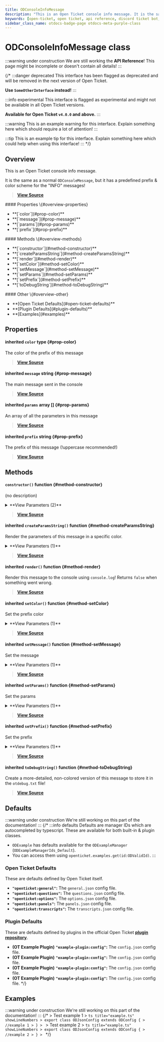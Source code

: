 ```yaml
---
title: ODConsoleInfoMessage
description: "This is an Open Ticket console info message. It is the same as a normal `ODConsoleMessage`, but it has a predefined prefix & color scheme for the \"INFO\" messages!"
keywords: [open-ticket, open ticket, api reference, discord ticket bot, class]
sidebar_class_name: otdocs-badge-page otdocs-meta-purple-class
---
```

<head>
    <link rel="apple-touch-icon" href="/img/logo_vertical.png"/>
</head>

# ODConsoleInfoMessage <M color="purple">class</M>

:::warning under construction
We are still working the **API Reference**! This page might be incomplete or doesn't contain all details!
:::

{/*
:::danger deprecated
This interface has been flagged as deprecated and will be removed in the next version of Open Ticket.

**Use `SomeOtherInterface` instead!**
:::

:::info experimental
This interface is flagged as experimental and might not be available in all Open Ticket versions.

**Available for Open Ticket `v4.0.0` and above.**
:::

:::warning
This is an example warning for this interface. Explain something here which should require a lot of attention!
:::

:::tip
This is an example tip for this interface. Explain something here which could help when using this interface!
:::
*/}

## Overview
This is an Open Ticket console info message.

It is the same as a normal `ODConsoleMessage`, but it has a predefined prefix & color scheme for the "INFO" messages!

> [**View Source**](https://otgithub.dj-dj.be/tree/main/src/core/api/modules/console.ts#L124)

<FlexHorizontal>
<div style={{width:"30%"}}>
    #### Properties \{#overview-properties}
    <ul>
        <li>**[`color`](#prop-color)**</li>
        <li>**[`message`](#prop-message)**</li>
        <li>**[`params`](#prop-params)**</li>
        <li>**[`prefix`](#prop-prefix)**</li>
    </ul>
</div>
<div style={{width:"30%"}}>
    #### Methods \{#overview-methods}
    <ul>
        <li>**[`constructor`](#method-constructor)**</li>
        <li>**[`createParamsString`](#method-createParamsString)**</li>
        <li>**[`render`](#method-render)**</li>
        <li>**[`setColor`](#method-setColor)**</li>
        <li>**[`setMessage`](#method-setMessage)**</li>
        <li>**[`setParams`](#method-setParams)**</li>
        <li>**[`setPrefix`](#method-setPrefix)**</li>
        <li>**[`toDebugString`](#method-toDebugString)**</li>
    </ul>
</div>
<div style={{width:"30%"}}>
    #### Other \{#overview-other}
    <ul>
        <li>**[Open Ticket Defaults](#open-ticket-defaults)**</li>
        <li>**[Plugin Defaults](#plugin-defaults)**</li>
        <li>**[Examples](#examples)**</li>
    </ul>
</div>
</FlexHorizontal>

## Properties
<Divider></Divider>
#### <C color="brown">inherited</C> `color` <M color="brown">type</M> <ApiBlock><ApiUrl url="type:ODValidConsoleColor" label="api.ODValidConsoleColor"/></ApiBlock> \{#prop-color}
The color of the prefix of this message

> [**View Source**](https://otgithub.dj-dj.be/tree/main/src/core/api/modules/console.ts#L41)

<Divider></Divider>
#### <C color="blue">inherited</C> `message` <M color="blue">string</M> <ApiBlock><ApiUrl url="js:string" label="string"/></ApiBlock> \{#prop-message}
The main message sent in the console

> [**View Source**](https://otgithub.dj-dj.be/tree/main/src/core/api/modules/console.ts#L35)

<Divider></Divider>
#### <C color="pink">inherited</C> `params` <M color="pink">array</M> <ApiBlock><ApiUrl url="interface:ODConsoleMessageParam" label="api.ODConsoleMessageParam"/>[]</ApiBlock> \{#prop-params}
An array of all the parameters in this message

> [**View Source**](https://otgithub.dj-dj.be/tree/main/src/core/api/modules/console.ts#L37)

<Divider></Divider>
#### <C color="blue">inherited</C> `prefix` <M color="blue">string</M> <ApiBlock><ApiUrl url="js:string" label="string"/></ApiBlock> \{#prop-prefix}
The prefix of this message (!uppercase recommended!)

> [**View Source**](https://otgithub.dj-dj.be/tree/main/src/core/api/modules/console.ts#L39)

<Divider></Divider>

## Methods
<Divider></Divider>
#### `constructor()` <M color="orange">function</M> <ApiBlock><ApiUrl url="class:ODConsoleInfoMessage" label="api.ODConsoleInfoMessage"/></ApiBlock> \{#method-constructor}
(no description)

<details>
<summary>**View Parameters (2)**</summary>
- **`message`:** <M color="blue">string</M> <ApiBlock><ApiUrl url="js:string" label="string"/></ApiBlock> - Parameter Description Lorem Ipsum.
- **`params`:** <M color="pink">array</M> <ApiBlock><ApiUrl url="interface:ODConsoleMessageParam" label="api.ODConsoleMessageParam"/>[]</ApiBlock> - Parameter Description Lorem Ipsum.
</details>

> [**View Source**](https://otgithub.dj-dj.be/tree/main/src/core/api/modules/console.ts#L125)

<Divider></Divider>
#### <C color="orange">inherited</C> `createParamsString()` <M color="orange">function</M> <ApiBlock><ApiUrl url="js:string" label="string"/></ApiBlock> \{#method-createParamsString}
Render the parameters of this message in a specific color.

<details>
<summary>**View Parameters (1)**</summary>
- **`color`:** <M color="brown">type</M> <ApiBlock><ApiUrl url="type:ODValidConsoleColor" label="api.ODValidConsoleColor"/></ApiBlock> - Parameter Description Lorem Ipsum.
</details>

> [**View Source**](https://otgithub.dj-dj.be/tree/main/src/core/api/modules/console.ts#L80)

<Divider></Divider>
#### <C color="orange">inherited</C> `render()` <M color="orange">function</M> <ApiBlock><ApiUrl url="js:boolean" label="boolean"/></ApiBlock> \{#method-render}
Render this message to the console using `console.log`! Returns `false` when something went wrong.



> [**View Source**](https://otgithub.dj-dj.be/tree/main/src/core/api/modules/console.ts#L55)

<Divider></Divider>
#### <C color="orange">inherited</C> `setColor()` <M color="orange">function</M> <ApiBlock><ApiUrl url="class:ODConsoleInfoMessage" label="api.ODConsoleInfoMessage"/></ApiBlock> \{#method-setColor}
Set the prefix color

<details>
<summary>**View Parameters (1)**</summary>
- **`color`:** <M color="brown">type</M> <ApiBlock><ApiUrl url="type:ODValidConsoleColor" label="api.ODValidConsoleColor"/></ApiBlock> - Parameter Description Lorem Ipsum.
</details>

> [**View Source**](https://otgithub.dj-dj.be/tree/main/src/core/api/modules/console.ts#L109)

<Divider></Divider>
#### <C color="orange">inherited</C> `setMessage()` <M color="orange">function</M> <ApiBlock><ApiUrl url="class:ODConsoleInfoMessage" label="api.ODConsoleInfoMessage"/></ApiBlock> \{#method-setMessage}
Set the message

<details>
<summary>**View Parameters (1)**</summary>
- **`message`:** <M color="blue">string</M> <ApiBlock><ApiUrl url="js:string" label="string"/></ApiBlock> - Parameter Description Lorem Ipsum.
</details>

> [**View Source**](https://otgithub.dj-dj.be/tree/main/src/core/api/modules/console.ts#L94)

<Divider></Divider>
#### <C color="orange">inherited</C> `setParams()` <M color="orange">function</M> <ApiBlock><ApiUrl url="class:ODConsoleInfoMessage" label="api.ODConsoleInfoMessage"/></ApiBlock> \{#method-setParams}
Set the params

<details>
<summary>**View Parameters (1)**</summary>
- **`params`:** <M color="pink">array</M> <ApiBlock><ApiUrl url="interface:ODConsoleMessageParam" label="api.ODConsoleMessageParam"/>[]</ApiBlock> - Parameter Description Lorem Ipsum.
</details>

> [**View Source**](https://otgithub.dj-dj.be/tree/main/src/core/api/modules/console.ts#L99)

<Divider></Divider>
#### <C color="orange">inherited</C> `setPrefix()` <M color="orange">function</M> <ApiBlock><ApiUrl url="class:ODConsoleInfoMessage" label="api.ODConsoleInfoMessage"/></ApiBlock> \{#method-setPrefix}
Set the prefix

<details>
<summary>**View Parameters (1)**</summary>
- **`prefix`:** <M color="blue">string</M> <ApiBlock><ApiUrl url="js:string" label="string"/></ApiBlock> - Parameter Description Lorem Ipsum.
</details>

> [**View Source**](https://otgithub.dj-dj.be/tree/main/src/core/api/modules/console.ts#L104)

<Divider></Divider>
#### <C color="orange">inherited</C> `toDebugString()` <M color="orange">function</M> <ApiBlock><ApiUrl url="js:string" label="string"/></ApiBlock> \{#method-toDebugString}
Create a more-detailed, non-colored version of this message to store it in the `otdebug.txt` file!



> [**View Source**](https://otgithub.dj-dj.be/tree/main/src/core/api/modules/console.ts#L69)

<Divider></Divider>

## Defaults
:::warning under construction
We're still working on this part of the documentation!
:::
{/*
:::info defaults
Defaults are manager IDs which are autocompleted by typescript. These are available for both built-in & plugin classes.
- `ODExample` has defaults available for the `ODExampleManager` (`ODExampleManagerIds_Default`).
- You can access them using `openticket.examples.get(id:ODValidId)`.
:::

### Open Ticket Defaults
These are defaults defined by Open Ticket itself.
- **`"openticket:general"`:** The `general.json` config file.
- **`"openticket:questions"`:** The `questions.json` config file.
- **`"openticket:options"`:** The `options.json` config file.
- **`"openticket:panels"`:** The `panels.json` config file.
- **`"openticket:transcripts"`:** The `transcripts.json` config file.

### Plugin Defaults
These are defaults defined by plugins in the official Open Ticket [**plugin repository**](https://odplugins.dj-dj.be/tree/main/open-ticket).
- <C color="blue">**(OT Example Plugin)**</C> **`"example-plugin:config"`:** The `config.json` config file.
- <C color="blue">**(OT Example Plugin)**</C> **`"example-plugin:config"`:** The `config.json` config file.
- <C color="blue">**(OT Example Plugin)**</C> **`"example-plugin:config"`:** The `config.json` config file.
- <C color="blue">**(OT Example Plugin)**</C> **`"example-plugin:config"`:** The `config.json` config file.
*/}

## Examples
:::warning under construction
We're still working on this part of the documentation!
:::
{/*
<Tabs>
    <TabItem value="First Example">
    > Test example 1
    > ```ts title="example.ts" showLineNumbers
    > export class ODJsonConfig extends ODConfig {
    >     //example 1
    > }
    > ```
    </TabItem>
    <TabItem value="Second Example">
    > Test example 2
    > ```ts title="example.ts" showLineNumbers
    > export class ODJsonConfig extends ODConfig {
    >     //example 2
    > }
    > ```
    </TabItem>
</Tabs>
*/}
